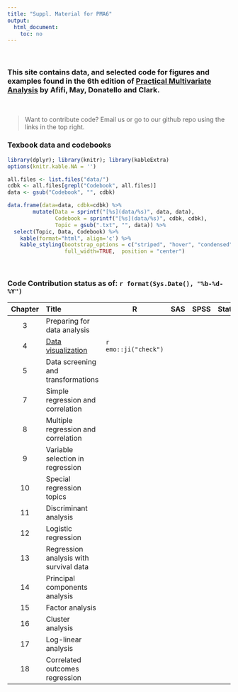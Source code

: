 ```yaml
---
title: "Suppl. Material for PMA6"
output:
  html_document:
    toc: no
---
```


<br> 

### This site contains data, and selected code for figures and examples found in the 6th edition of [Practical Multivariate Analysis](http://www.crcpress.com/product/isbn/9781138702226) by Afifi, May, Donatello and Clark. 

<br> 

> Want to contribute code? Email us or go to our github repo using the links in the top right. 



### Texbook data and codebooks

```r
library(dplyr); library(knitr); library(kableExtra)
options(knitr.kable.NA = '')

all.files <- list.files("data/")
cdbk <- all.files[grepl("Codebook", all.files)]
data <- gsub("Codebook", "", cdbk)

data.frame(data=data, cdbk=cdbk) %>% 
        mutate(Data = sprintf("[%s](data/%s)", data, data), 
               Codebook = sprintf("[%s](data/%s)", cdbk, cdbk), 
               Topic = gsub(".txt", "", data)) %>% 
  select(Topic, Data, Codebook) %>% 
    kable(format="html", align='c') %>%
    kable_styling(bootstrap_options = c("striped", "hover", "condensed", "responsive" ,"bordered"), 
                  full_width=TRUE,  position = "center")
```

<br>


### Code Contribution status as of:  `r format(Sys.Date(), "%b-%d-%Y")`


| Chapter   | Title                               | R | SAS | SPSS | Stata |
|:---------:|:------------------------------------|---|-----|------|-------|
|    3      | Preparing for data analysis         |    |     |      |       |
|    4      | [Data visualization](ch04.html)|`r emo::ji("check")`   |     |      |       |
|    5      | Data screening and transformations      |   |     |      |       |
|    7      | Simple regression and correlation      |   |     |      |       |
|    8      | Multiple regression and correlation      |   |     |      |       |
|    9      | Variable selection in regression      |   |     |      |       |
|   10      | Special regression topics      |   |     |      |       |
|   11      | Discriminant analysis      |   |     |      |       |
|   12      | Logistic regression      |   |     |      |       |
|   13      | Regression analysis with survival data      |   |     |      |       |
|   14      | Principal components analysis      |   |     |      |       |
|   15      | Factor analysis      |   |     |      |       |
|   16      | Cluster analysis      |   |     |      |       |
|   17      | Log-linear analysis      |   |     |      |       |
|   18      | Correlated outcomes regression      |   |     |      |       |


